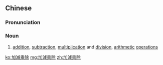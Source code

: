 {{also|加減乗除|加减乘除}}
==Chinese==
{{zh-forms|s=加减乘除|type=22}}

===Pronunciation===
{{zh-pron
|m=jiājiǎn chéngchú
|cat=n
}}

===Noun===
{{zh-noun}}

# [[addition]], [[subtraction]], [[multiplication]] and [[division]], [[arithmetic]] [[operation]]s

[[ko:加減乘除]]
[[mg:加減乘除]]
[[zh:加減乘除]]